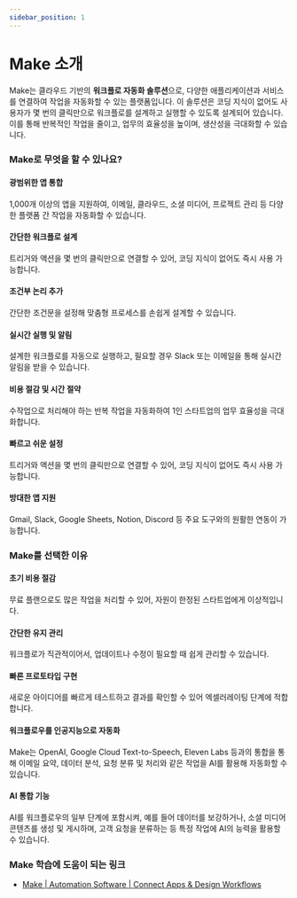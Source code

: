 ```yaml
---
sidebar_position: 1
---
```


# Make 소개

Make는 클라우드 기반의 **워크플로 자동화 솔루션**으로, 다양한 애플리케이션과 서비스를 연결하여 작업을 자동화할 수 있는 플랫폼입니다. 이 솔루션은 코딩 지식이 없어도 사용자가 몇 번의 클릭만으로 워크플로를 설계하고 실행할 수 있도록 설계되어 있습니다. 이를 통해 반복적인 작업을 줄이고, 업무의 효율성을 높이며, 생산성을 극대화할 수 있습니다.

### Make로 무엇을 할 수 있나요?

#### 광범위한 앱 통합

1,000개 이상의 앱을 지원하여, 이메일, 클라우드, 소셜 미디어, 프로젝트 관리 등 다양한 플랫폼 간 작업을 자동화할 수 있습니다.

#### 간단한 워크플로 설계

트리거와 액션을 몇 번의 클릭만으로 연결할 수 있어, 코딩 지식이 없어도 즉시 사용 가능합니다.

#### 조건부 논리 추가

간단한 조건문을 설정해 맞춤형 프로세스를 손쉽게 설계할 수 있습니다.

#### 실시간 실행 및 알림

설계한 워크플로를 자동으로 실행하고, 필요할 경우 Slack 또는 이메일을 통해 실시간 알림을 받을 수 있습니다.

#### 비용 절감 및 시간 절약

수작업으로 처리해야 하는 반복 작업을 자동화하여 1인 스타트업의 업무 효율성을 극대화합니다.

#### 빠르고 쉬운 설정

트리거와 액션을 몇 번의 클릭만으로 연결할 수 있어, 코딩 지식이 없어도 즉시 사용 가능합니다.

#### 방대한 앱 지원

Gmail, Slack, Google Sheets, Notion, Discord 등 주요 도구와의 원활한 연동이 가능합니다.

### Make를 선택한 이유

#### 초기 비용 절감

무료 플랜으로도 많은 작업을 처리할 수 있어, 자원이 한정된 스타트업에게 이상적입니다.

#### 간단한 유지 관리

워크플로가 직관적이어서, 업데이트나 수정이 필요할 때 쉽게 관리할 수 있습니다.

#### 빠른 프로토타입 구현

새로운 아이디어를 빠르게 테스트하고 결과를 확인할 수 있어 엑셀러레이팅 단계에 적합합니다.

#### 워크플로우를 인공지능으로 자동화

Make는 OpenAI, Google Cloud Text-to-Speech, Eleven Labs 등과의 통합을 통해 이메일 요약, 데이터 분석, 요청 분류 및 처리와 같은 작업을 AI를 활용해 자동화할 수 있습니다.

#### AI 통합 기능

AI를 워크플로우의 일부 단계에 포함시켜, 예를 들어 데이터를 보강하거나, 소셜 미디어 콘텐츠를 생성 및 게시하며, 고객 요청을 분류하는 등 특정 작업에 AI의 능력을 활용할 수 있습니다.

### Make 학습에 도움이 되는 링크

- [Make | Automation Software | Connect Apps & Design Workflows](https://www.make.com/)
